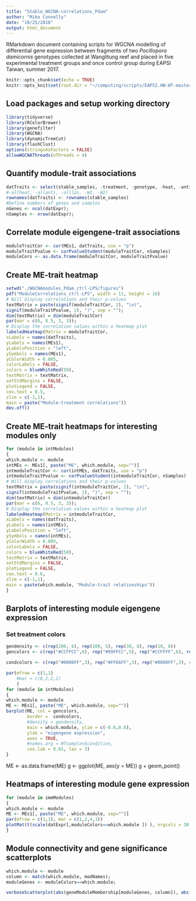 ```yaml
---
title: "Stable_WGCNA-correlations_Pdam"
author: "Mike Connelly"
date: "10/25/2018"
output: html_document
---
```


RMarkdown document containing scripts for WGCNA modelling of differential gene expression between fragments of two *Pocillopora damicornis* genotypes collected at Wanglitung reef and placed in five experimental treatment groups and once control group during EAPSI Taiwan, summer 2017.

```r
knitr::opts_chunk$set(echo = TRUE)
knitr::opts_knit$set(root.dir = "~/computing/scripts/EAPSI.HW-WT-master/")
```
## Load packages and setup working directory
```r
library(tidyverse)
library(RColorBrewer)
library(genefilter)
library(WGCNA)
library(dynamicTreeCut)
library(flashClust)
options(stringsAsFactors = FALSE)
allowWGCNAThreads(nThreads = 4)
```
## Quantify module-trait associations
```r
datTraits <- select(stable_samples, -treatment, -genotype, -heat, -anti, -anti.heat, -anti.heat.lps, - allheat, -allanti) 
#-allheat, -allanti, -alllps, -W1, -W2)
rownames(datTraits) <- rownames(stable_samples)
#Define numbers of genes and samples
nGenes <- ncol(datExpr);
nSamples <- nrow(datExpr);
```
## Correlate module eigengene-trait associations
```r
moduleTraitCor <- cor(MEs1, datTraits, use = "p")
moduleTraitPvalue <- corPvalueStudent(moduleTraitCor, nSamples)
moduleCors <- as.data.frame(moduleTraitCor, moduleTraitPvalue)
```
## Create ME-trait heatmap
```r
setwd("./WGCNAmodules_Pdam_ctrl-LPS/figures")
pdf("ModuleCorrelations_ctrl-LPS", width = 11, height = 16)
# Will display correlations and their p-values
textMatrix = paste(signif(moduleTraitCor, 2), "\n(",
signif(moduleTraitPvalue, 2), ")", sep = "");
dim(textMatrix) = dim(moduleTraitCor)
par(mar = c(6, 8.5, 3, 3));
# Display the correlation values within a heatmap plot
labeledHeatmap(Matrix = moduleTraitCor,
xLabels = names(datTraits),
yLabels = names(MEs1),
yLabelsPosition = "left",
ySymbols = names(MEs1),
yColorWidth = 0.005,
colorLabels = FALSE,
colors = blueWhiteRed(50),
textMatrix = textMatrix,
setStdMargins = FALSE,
plotLegend = FALSE,
cex.text = 0.5,
zlim = c(-1,1),
main = paste("Module-treatment correlations"))
dev.off()
```
## Create ME-trait heatmaps for interesting modules only
```r
for (module in intModules)
{
which.module <- module
intMEs <- MEs1[, paste("ME", which.module, sep="")]
intmoduleTraitCor <- cor(intMEs, datTraits, use = "p")
intmoduleTraitPvalue <- corPvalueStudent(intmoduleTraitCor, nSamples)
# Will display correlations and their p-values
textMatrix = paste(signif(intmoduleTraitCor, 2), "\n(",
signif(intmoduleTraitPvalue, 1), ")", sep = "");
dim(textMatrix) = dim(intmoduleTraitCor)
par(mar = c(6, 8.5, 3, 3));
# Display the correlation values within a heatmap plot
labeledHeatmap(Matrix = intmoduleTraitCor,
xLabels = names(datTraits),
yLabels = names(intMEs),
yLabelsPosition = "left",
ySymbols = names(intMEs),
yColorWidth = 0.005,
colorLabels = FALSE,
colors = blueWhiteRed(50),
textMatrix = textMatrix,
setStdMargins = FALSE,
plotLegend = FALSE,
cex.text = 0.6,
zlim = c(-1,1),
main = paste(which.module, "Module-trait relationships"))
}
```
## Barplots of interesting module eigengene expression
### Set treatment colors
```r

gendensity <- c(rep(200, 6), rep(100, 5), rep(30, 6), rep(10, 6))
gencolors <- c(rep("#CCFFCC",6), rep("#99FFCC",5), rep("#CCFFFF",6), rep("#CCCCFF",6))

condcolors <- c(rep("#0000FF",3), rep("#FF66FF",3), rep("#0000FF",3), rep("#FF66FF",2), rep("#0000FF",3), rep("#FF66FF",3), rep("#0000FF",3), rep("#FF66FF",3))
```
```r
par(mfrow = c(1,1)  
    #mar = c(8,2,2,2)
    )
for (module in intModules)
{
which.module <- module
ME <- MEs1[, paste("ME", which.module, sep="")]
barplot(ME, col = gencolors, 
        border =  condcolors,
        #density = gendensity,
        main = which.module, ylim = c(-0.6,0.6), 
        ylab = "eigengene expression", 
        axes = TRUE, 
        #names.arg = WTsamples$condition, 
        cex.lab = 0.01, las = 3)
}
```

ME <- as.data.frame(ME)
g <- ggplot(ME, aes(y = ME))
g + geom_point()

## Heatmaps of interesting module gene expression
```r
for (module in immModules)
{
which.module <- module
ME <- MEs1[, paste("ME", which.module, sep="")]
par(mfrow = c(1,1), mar = c(1,2,4,1))
plotMat(t(scale(datExpr[,moduleColors==which.module ]) ), nrgcols = 30, rlabels = T, clabels = rownames(WTsamples), rcols = which.module, title = which.module)
}
```

## Module connectivity and gene significance scatterplots
```r
which.module <- module
column <- match(which.module, modNames);
moduleGenes <- moduleColors==which.module;

verboseScatterplot(abs(geneModuleMembership[moduleGenes, column]), abs(geneTraitSignificance[moduleGenes, 1]), xlab = "Module membership", ylab = "Gene Significance", main = "Module Membership vs. Gene Significance")
```

